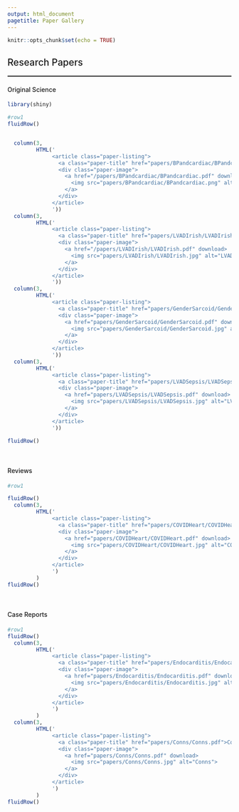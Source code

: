 ```yaml
---
output: html_document
pagetitle: Paper Gallery
---
```


```r
knitr::opts_chunk$set(echo = TRUE)
```

```{=html}
<style>

p{
  font-size: 15px;
  margin-bottom: .05em;
}
h2{
font-weight: 500;
}
h3{
font-weight: 500;
}
h4{
font-weight: 500;
}
hr{
border: 1px solid gray;
}
title{
display: none;
}

.paper-listing {
  position: relative;
  overflow: hidden;
}

.paper-listing:hover .paper-title {
  opacity: 1;
}

.paper-listing:hover .paper-image img {
  filter: blur(2px);
}

.paper-image img {
  filter: blur(0px);
  transition: filter 0.3s ease-in;
  transform: scale(1.1);
}

.paper-title {
  position: absolute;
  top: 0;
  left: 0;
  height: 100%;
  width: 100%;
  background: rgb(179, 0, 71);
   
  /* typographic styles */
  color: white;
  font-size: 1.5em;
  font-weight: bold;
  text-decoration: none;
   
  /* position the text centrally*/
  display: flex;
  align-items: center;
  justify-content: center;
  
  /* hide the title by default */
  opacity: 0;
  transition: opacity .5s;
  
  z-index: 1;
}

img {
  width: 100%;
  height: auto;
}

@media (hover: none) { 
  .paper-title {
    opacity: 1;
    background: none;
  }
  .paper-image img {
    filter: blur(0px);
  }
}

</style>
```






<h2>Research Papers</h2><hr>
<h4>Original Science</h4>
```r
library(shiny)

#row1
fluidRow()


  column(3,
         HTML('
              <article class="paper-listing">
                <a class="paper-title" href="papers/BPandcardiac/BPandcardiac.pdf">BP and Cardiac Calcification in Non-Dyslipidemic</a>
                <div class="paper-image">
                  <a href="/papers/BPandcardiac/BPandcardiac.pdf" download>
                    <img src="papers/BPandcardiac/BPandcardiac.png" alt="BPandcardiac">
                  </a>
                </div>
              </article>
              '))
  column(3,
         HTML('
              <article class="paper-listing">
                <a class="paper-title" href="papers/LVADIrish/LVADIrish.pdf">In Hospital Mortality LVAD</a>
                <div class="paper-image">
                  <a href="/papers/LVADIrish/LVADIrish.pdf" download>
                    <img src="papers/LVADIrish/LVADIrish.jpg" alt="LVADIrish">
                  </a>
                </div>
              </article>
              '))
  column(3,
         HTML('
              <article class="paper-listing">
                <a class="paper-title" href="papers/GenderSarcoid/GenderSarcoid.pdf">Gender in Sarcoidosis</a>
                <div class="paper-image">
                  <a href="papers/GenderSarcoid/GenderSarcoid.pdf" download>
                    <img src="papers/GenderSarcoid/GenderSarcoid.jpg" alt="GenderSarcoid">
                  </a>
                </div>
              </article>
              '))
  column(3,
         HTML('
              <article class="paper-listing">
                <a class="paper-title" href="papers/LVADSepsis/LVADSepsis.pdf">LVAD Sepsis</a>
                <div class="paper-image">
                  <a href="papers/LVADSepsis/LVADSepsis.pdf" download>
                    <img src="papers/LVADSepsis/LVADSepsis.jpg" alt="LVADSepsis">
                  </a>
                </div>
              </article>
              '))

fluidRow()

```

<br>
<h4>Reviews</h4>
```r
#row1

fluidRow()
  column(3,
         HTML('
              <article class="paper-listing">
                <a class="paper-title" href="papers/COVIDHeart/COVIDHeart.pdf">COVID-19 in Heart</a>
                <div class="paper-image">
                  <a href="papers/COVIDHeart/COVIDHeart.pdf" download>
                    <img src="papers/COVIDHeart/COVIDHeart.jpg" alt="COVIDHeart">
                  </a>
                </div>
              </article>
              ')
         )
fluidRow()
```

<br>
<h4>Case Reports</h4>
```r
#row1
fluidRow()
  column(3,
         HTML('
              <article class="paper-listing">
                <a class="paper-title" href="papers/Endocarditis/Endocarditis.pdf">Endocarditis Erysipelothrix Rhusiopathiae</a>
                <div class="paper-image">
                  <a href="papers/Endocarditis/Endocarditis.pdf" download>
                    <img src="papers/Endocarditis/Endocarditis.jpg" alt="Endocarditis">
                  </a>
                </div>
              </article>
              ')
         )
  column(3,
         HTML('
              <article class="paper-listing">
                <a class="paper-title" href="papers/Conns/Conns.pdf">Conned by Conns</a>
                <div class="paper-image">
                  <a href="papers/Conns/Conns.pdf" download>
                    <img src="papers/Conns/Conns.jpg" alt="Conns">
                  </a>
                </div>
              </article>
              ')
         )
fluidRow()
```



<br>